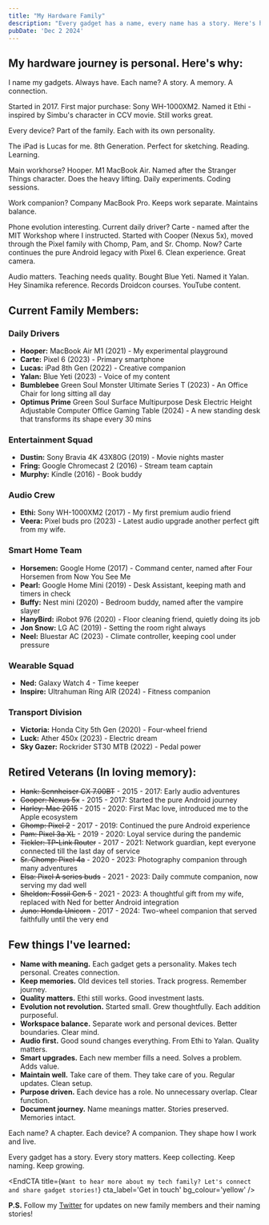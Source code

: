 ```yaml
---
title: "My Hardware Family"
description: "Every gadget has a name, every name has a story. Here's how my tech companions have evolved and grown with me over the years."
pubDate: 'Dec 2 2024'
---
```


## My hardware journey is personal. Here's why:

I name my gadgets. Always have. Each name? A story. A memory. A connection.

Started in 2017. First major purchase: Sony WH-1000XM2. Named it Ethi - inspired by Simbu's character in CCV movie. Still works great.

Every device? Part of the family. Each with its own personality.

The iPad is Lucas for me. 8th Generation. Perfect for sketching. Reading. Learning.

Main workhorse? Hooper. M1 MacBook Air. Named after the Stranger Things character. Does the heavy lifting. Daily
experiments. Coding sessions.

Work companion? Company MacBook Pro. Keeps work separate. Maintains balance.

Phone evolution interesting. Current daily driver? Carte - named after the MIT Workshop where I instructed. Started with Cooper (Nexus 5x), moved through the Pixel family with Chomp, Pam, and Sr. Chomp. Now? Carte continues the pure Android legacy with Pixel 6. Clean experience. Great camera.

Audio matters. Teaching needs quality. Bought Blue Yeti. Named it Yalan. Hey Sinamika reference. Records Droidcon
courses. YouTube content.

## Current Family Members:

### Daily Drivers
- **Hooper:** MacBook Air M1 (2021) - My experimental playground
- **Carte:** Pixel 6 (2023) - Primary smartphone
- **Lucas:** iPad 8th Gen (2022) - Creative companion
- **Yalan:** Blue Yeti (2023) - Voice of my content
- **Bumblebee** Green Soul Monster Ultimate Series T (2023) - An Office Chair for long sitting all day
- **Optimus Prime** Green Soul Surface Multipurpose Desk Electric Height Adjustable Computer Office Gaming Table (2024) - A new standing desk that transforms its shape every 30 mins

### Entertainment Squad
- **Dustin:** Sony Bravia 4K 43X80G (2019) - Movie nights master
- **Fring:** Google Chromecast 2 (2016) - Stream team captain
- **Murphy:** Kindle (2016) - Book buddy

### Audio Crew
- **Ethi:** Sony WH-1000XM2 (2017) - My first premium audio friend
- **Veera:** Pixel buds pro (2023) - Latest audio upgrade another perfect gift from my wife.

### Smart Home Team
- **Horsemen:** Google Home (2017) - Command center, named after Four Horsemen from Now You See Me
- **Pearl:** Google Home Mini (2019) - Desk Assistant, keeping math and timers in check
- **Buffy:** Nest mini (2020) - Bedroom buddy, named after the vampire slayer
- **HanyBird:** iRobot 976 (2020) - Floor cleaning friend, quietly doing its job
- **Jon Snow:** LG AC (2019) - Setting the room right always
- **Neel:** Bluestar AC (2023) - Climate controller, keeping cool under pressure

### Wearable Squad
- **Ned:** Galaxy Watch 4 - Time keeper
- **Inspire:** Ultrahuman Ring AIR (2024) - Fitness companion

### Transport Division
- **Victoria:** Honda City 5th Gen (2020) - Four-wheel friend
- **Luck:** Ather 450x (2023) - Electric dream
- **Sky Gazer:** Rockrider ST30 MTB (2022) - Pedal power

## Retired Veterans (In loving memory):
- ~~Hank: Sennheiser CX 7.00BT~~ - 2015 - 2017: Early audio adventures
- ~~Cooper: Nexus 5x~~ - 2015 - 2017: Started the pure Android journey
- ~~Harley: Mac 2015~~ - 2015 - 2020: First Mac love, introduced me to the Apple ecosystem
- ~~Chomp: Pixel 2~~ - 2017 - 2019: Continued the pure Android experience
- ~~Pam: Pixel 3a XL~~ - 2019 - 2020: Loyal service during the pandemic
- ~~Tickler: TP-Link Router~~ - 2017 - 2021: Network guardian, kept everyone connected till the last day of service
- ~~Sr. Chomp: Pixel 4a~~ - 2020 - 2023: Photography companion through many adventures
- ~~Elsa: Pixel A series buds~~ - 2021 - 2023: Daily commute companion, now serving my dad well
- ~~Sheldon: Fossil Gen 5~~ - 2021 - 2023: A thoughtful gift from my wife, replaced with Ned for better Android integration
- ~~Juno: Honda Unicorn~~ - 2017 - 2024: Two-wheel companion that served faithfully until the very end

## Few things I've learned:

- **Name with meaning.** Each gadget gets a personality. Makes tech personal. Creates connection.
- **Keep memories.** Old devices tell stories. Track progress. Remember journey.
- **Quality matters.** Ethi still works. Good investment lasts.
- **Evolution not revolution.** Started small. Grew thoughtfully. Each addition purposeful.
- **Workspace balance.** Separate work and personal devices. Better boundaries. Clear mind.
- **Audio first.** Good sound changes everything. From Ethi to Yalan. Quality matters.
- **Smart upgrades.** Each new member fills a need. Solves a problem. Adds value.
- **Maintain well.** Take care of them. They take care of you. Regular updates. Clean setup.
- **Purpose driven.** Each device has a role. No unnecessary overlap. Clear function.
- **Document journey.** Name meanings matter. Stories preserved. Memories intact.

Each name? A chapter. Each device? A companion. They shape how I work and live.

Every gadget has a story. Every story matters. Keep collecting. Keep naming. Keep growing.


<EndCTA
title={`Want to hear more about my tech family? Let's connect and share gadget stories!`}
cta_label='Get in touch'
bg_colour='yellow'
/>

**P.S.** Follow my [Twitter](https://x.com/msomuin) for updates on new family members and their naming
stories!